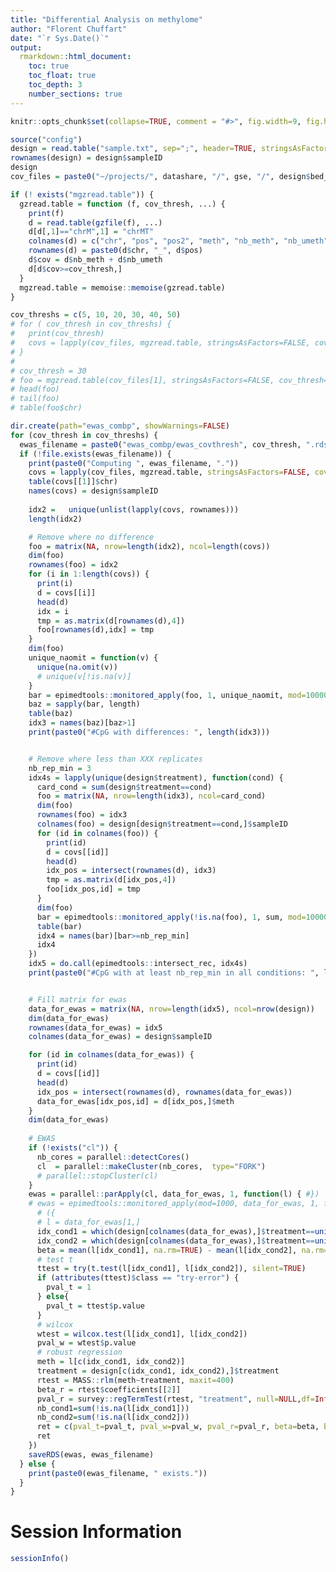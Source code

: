 ```yaml
---
title: "Differential Analysis on methylome"
author: "Florent Chuffart"
date: "`r Sys.Date()`"
output: 
  rmarkdown::html_document:
    toc: true
    toc_float: true
    toc_depth: 3
    number_sections: true
---
```



```r
knitr::opts_chunk$set(collapse=TRUE, comment = "#>", fig.width=9, fig.height=6, eval=TRUE, echo=FALSE, results="hide")
```


  
```r
source("config")
design = read.table("sample.txt", sep=";", header=TRUE, stringsAsFactors=FALSE)
rownames(design) = design$sampleID
design
cov_files = paste0("~/projects/", datashare, "/", gse, "/", design$bed_file)

if (! exists("mgzread.table")) {
  gzread.table = function (f, cov_thresh, ...) {
    print(f)
    d = read.table(gzfile(f), ...)
    d[d[,1]=="chrM",1] = "chrMT"
    colnames(d) = c("chr", "pos", "pos2", "meth", "nb_meth", "nb_umeth")
    rownames(d) = paste0(d$chr, "_", d$pos)
    d$cov = d$nb_meth + d$nb_umeth
    d[d$cov>=cov_thresh,]
  }
  mgzread.table = memoise::memoise(gzread.table)
}

cov_threshs = c(5, 10, 20, 30, 40, 50)
# for ( cov_thresh in cov_threshs) {
#   print(cov_thresh)
#   covs = lapply(cov_files, mgzread.table, stringsAsFactors=FALSE, cov_thresh=cov_thresh)
# }
#
# cov_thresh = 30
# foo = mgzread.table(cov_files[1], stringsAsFactors=FALSE, cov_thresh=cov_thresh)
# head(foo)
# tail(foo)
# table(foo$chr)

dir.create(path="ewas_combp", showWarnings=FALSE) 
for (cov_thresh in cov_threshs) {
  ewas_filename = paste0("ewas_combp/ewas_covthresh", cov_thresh, ".rds")
  if (!file.exists(ewas_filename)) {
    print(paste0("Computing ", ewas_filename, "."))
    covs = lapply(cov_files, mgzread.table, stringsAsFactors=FALSE, cov_thresh=cov_thresh)
    table(covs[[1]]$chr)
    names(covs) = design$sampleID
  
    idx2 =   unique(unlist(lapply(covs, rownames)))
    length(idx2)

    # Remove where no difference
    foo = matrix(NA, nrow=length(idx2), ncol=length(covs))
    dim(foo)
    rownames(foo) = idx2
    for (i in 1:length(covs)) {
      print(i)
      d = covs[[i]]
      head(d)
      idx = i
      tmp = as.matrix(d[rownames(d),4])
      foo[rownames(d),idx] = tmp
    }
    dim(foo)
    unique_naomit = function(v) {
      unique(na.omit(v))
      # unique(v[!is.na(v)]
    }
    bar = epimedtools::monitored_apply(foo, 1, unique_naomit, mod=10000)
    baz = sapply(bar, length)
    table(baz)
    idx3 = names(baz)[baz>1]
    print(paste0("#CpG with differences: ", length(idx3)))


    # Remove where less than XXX replicates
    nb_rep_min = 3
    idx4s = lapply(unique(design$treatment), function(cond) {
      card_cond = sum(design$treatment==cond)
      foo = matrix(NA, nrow=length(idx3), ncol=card_cond)
      dim(foo)
      rownames(foo) = idx3
      colnames(foo) = design[design$treatment==cond,]$sampleID
      for (id in colnames(foo)) {
        print(id)
        d = covs[[id]]
        head(d)
        idx_pos = intersect(rownames(d), idx3)
        tmp = as.matrix(d[idx_pos,4])
        foo[idx_pos,id] = tmp
      }
      dim(foo)
      bar = epimedtools::monitored_apply(!is.na(foo), 1, sum, mod=10000)
      table(bar)
      idx4 = names(bar)[bar>=nb_rep_min]
      idx4
    })
    idx5 = do.call(epimedtools::intersect_rec, idx4s)
    print(paste0("#CpG with at least nb_rep_min in all conditions: ", length(idx5)))    


    # Fill matrix for ewas
    data_for_ewas = matrix(NA, nrow=length(idx5), ncol=nrow(design))
    dim(data_for_ewas)
    rownames(data_for_ewas) = idx5
    colnames(data_for_ewas) = design$sampleID

    for (id in colnames(data_for_ewas)) {
      print(id)
      d = covs[[id]]
      head(d)
      idx_pos = intersect(rownames(d), rownames(data_for_ewas))
      data_for_ewas[idx_pos,id] = d[idx_pos,]$meth
    }
    dim(data_for_ewas)
  
    # EWAS
    if (!exists("cl")) {
      nb_cores = parallel::detectCores()
      cl  = parallel::makeCluster(nb_cores,  type="FORK")
      # parallel::stopCluster(cl)
    }
    ewas = parallel::parApply(cl, data_for_ewas, 1, function(l) { #})
    # ewas = epimedtools::monitored_apply(mod=1000, data_for_ewas, 1, function(l) { #})
      # ({
      # l = data_for_ewas[1,]
      idx_cond1 = which(design[colnames(data_for_ewas),]$treatment==unique(design$treatment)[1])
      idx_cond2 = which(design[colnames(data_for_ewas),]$treatment==unique(design$treatment)[2])    
      beta = mean(l[idx_cond1], na.rm=TRUE) - mean(l[idx_cond2], na.rm=TRUE)
      # test t
      ttest = try(t.test(l[idx_cond1], l[idx_cond2]), silent=TRUE)
      if (attributes(ttest)$class == "try-error") {
        pval_t = 1
      } else{
        pval_t = ttest$p.value      
      }
      # wilcox
      wtest = wilcox.test(l[idx_cond1], l[idx_cond2])
      pval_w = wtest$p.value
      # robust regression
      meth = l[c(idx_cond1, idx_cond2)]
      treatment = design[c(idx_cond1, idx_cond2),]$treatment
      rtest = MASS::rlm(meth~treatment, maxit=400)  
      beta_r = rtest$coefficients[[2]]
      pval_r = survey::regTermTest(rtest, "treatment", null=NULL,df=Inf, method=c("Wald"))$p
      nb_cond1=sum(!is.na(l[idx_cond1]))
      nb_cond2=sum(!is.na(l[idx_cond2]))
      ret = c(pval_t=pval_t, pval_w=pval_w, pval_r=pval_r, beta=beta, beta_r=beta_r, nb_cond1=nb_cond1, nb_cond2=nb_cond2)
      ret
    })
    saveRDS(ewas, ewas_filename)
  } else {
    print(paste0(ewas_filename, " exists."))
  }
}
```



# Session Information

```r
sessionInfo()
```






